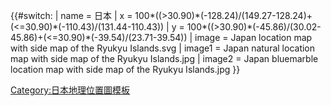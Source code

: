 {{#switch:{{{1}}}
| name = 日本
| x = 100*(({{{2}}}>30.90)*({{{3}}}-128.24)/(149.27-128.24)+({{{2}}}<=30.90)*({{{3}}}-110.43)/(131.44-110.43))
| y = 100*(({{{2}}}>30.90)*({{{2}}}-45.86)/(30.02-45.86)+({{{2}}}<=30.90)*({{{2}}}-39.54)/(23.71-39.54))
| image  = Japan location map with side map of the Ryukyu Islands.svg
| image1 = Japan natural location map with side map of the Ryukyu Islands.jpg
| image2 = Japan bluemarble location map with side map of the Ryukyu Islands.jpg
}}<noinclude><!--
-- The above switch-statement branches by text in parameter #1,
-- returning the associated value after each equals sign ("=").
-->
{{Location map/Info}}
{{Documentation}}

[[Category:日本地理位置圖模板]]
</noinclude>